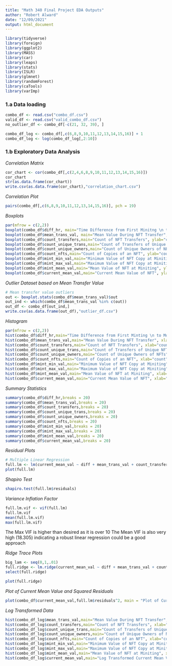 ---
title: "Math 340 Final Project EDA Outputs"
author: "Robert Alward"
date: "12/09/2021"
output: html_document
---

```{r setup, include=FALSE}
library(tidyverse)
library(foreign)
library(ggplot2)
library(MASS)
library(car)
library(leaps)
library(stats)
library(ISLR)
library(glmnet)
library(randomForest)
library(caTools)
library(varImp)
```

### 1.a Data loading

```{r}
combo_df <- read.csv("combo_df.csv")
valid_df <- read.csv("valid_combo_df.csv")
no_outlier_df <- combo_df[-c(21, 32, 39), ] 
```

```{r}
combo_df_log <- combo_df[,c(6,8,9,10,11,12,13,14,15,16)] + 1
combo_df_log <- log(combo_df_log[,2:10])
```


### 1.b Exploratory Data Analysis

*Correlation Matrix*
```{r}
cor_chart <- cor(combo_df[,c(2,4,6,8,9,10,11,12,13,14,15,16)])
cor_chart
str(as.data.frame(cor_chart))
write.csv(as.data.frame(cor_chart),"correlation_chart.csv")
```

*Correlation Plot*
```{r}
pairs(combo_df[,c(6,8,9,10,11,12,13,14,15,16)], pch = 19)
```

*Boxplots*
```{r}
par(mfrow = c(2,2))
boxplot(combo_df$diff_hr, main="Time Difference from First Minitng \n to Most Recent Transfer", ylab="Time")
boxplot(combo_df$mean_trans_val, main="Mean Value During NFT Transfer", ylab="microether (10^-6 ETH)")
boxplot(combo_df$count_transfers,main="Count of NFT Transfers", ylab="count")
boxplot(combo_df$count_unique_trans,main="Count of Transfers of Unique NFTs", ylab="count")
boxplot(combo_df$count_unique_owners,main="Count of Unique Owners of NFTs", ylab="count")
boxplot(combo_df$count_nfts,main="Count of Copies of an NFT", ylab="count")
boxplot(combo_df$mint_min_val,main="Minimum Value of NFT Copy at Miniting", ylab="microether (10^-6 ETH)")
boxplot(combo_df$mint_max_val,main="Maximum Value of NFT Copy at Miniting", ylab="microether (10^-6 ETH)")
boxplot(combo_df$mint_mean_val,main="Mean Value of NFT at Miniting", ylab="microether (10^-6 ETH)")
boxplot(combo_df$current_mean_val,main="Current Mean Value of NFT", ylab="microether (10^-6 ETH)")
```

*Outlier Dataset based on Mean Transfer Value*
```{r}
# Mean transfer value outliers
out <- boxplot.stats(combo_df$mean_trans_val)$out
out_ind <- which(combo_df$mean_trans_val %in% c(out))
out_df <- combo_df[out_ind,]
write.csv(as.data.frame(out_df),"outlier_df.csv")
```

*Histogram*
```{r}
par(mfrow = c(2,2))
hist(combo_df$diff_hr,main="Time Difference from First Minting \n to Most Recent Transfer", xlab="Time(seconds)", breaks = 20)
hist(combo_df$mean_trans_val,main="Mean Value During NFT Transfer", xlab="microether (10^-6 ETH)", breaks = 20)
hist(combo_df$count_transfers,main="Count of NFT Transfers", xlab="count", breaks = 20)
hist(combo_df$count_unique_trans,main="Count of Transfers of Unique NFTs", xlab="count",breaks = 20)
hist(combo_df$count_unique_owners,main="Count of Unique Owners of NFTs",xlab="count", breaks = 20)
hist(combo_df$count_nfts,main="Count of Copies of an NFT", xlab="count",breaks = 20)
hist(combo_df$mint_min_val,main="Minimum Value of NFT Copy at Miniting",xlab="microether (10^-6 ETH)", breaks = 20)
hist(combo_df$mint_max_val,main="Maximum Value of NFT Copy at Miniting",xlab="microether (10^-6 ETH)",breaks = 20)
hist(combo_df$mint_mean_val,main="Mean Value of NFT at Miniting", xlab="microether (10^-6 ETH)",breaks = 20)
hist(combo_df$current_mean_val,main="Current Mean Value of NFT", xlab="microether (10^-6 ETH)",breaks = 20)
```
*Summary Statistics*

```{r}
summary(combo_df$diff_hr,breaks = 20)
summary(combo_df$mean_trans_val,breaks = 20)
summary(combo_df$count_transfers,breaks = 20)
summary(combo_df$count_unique_trans,breaks = 20)
summary(combo_df$count_unique_owners,breaks = 20)
summary(combo_df$count_nfts,breaks = 20)
summary(combo_df$mint_min_val,breaks = 20)
summary(combo_df$mint_max_val,breaks = 20)
summary(combo_df$mint_mean_val,breaks = 20)
summary(combo_df$current_mean_val,breaks = 20)
```

*Residual Plots*

```{r}
# Multiple Linear Regression
full.lm <- lm(current_mean_val ~ diff + mean_trans_val + count_transfers + count_unique_trans + count_unique_owners + count_nfts + mint_min_val + mint_max_val + mint_mean_val, data = combo_df)
plot(full.lm)
```

*Shapiro Test*
```{r}
shapiro.test(full.lm$residuals)
```


*Variance Inflation Factor*
```{r}
full.lm.vif <- vif(full.lm)
full.lm.vif
mean(full.lm.vif)
max(full.lm.vif)
```
The Max VIF is higher than desired as it is over 10
The Mean VIF is also very high (18.305) indicating a robust linear regression could be a good approach

*Ridge Trace Plots*
```{r}
big_lam <- seq(0,1,.01)
full.ridge <- lm.ridge(current_mean_val ~ diff + mean_trans_val + count_transfers + count_unique_trans + count_unique_owners + count_nfts + mint_min_val + mint_max_val + mint_mean_val, data=combo_df, lambda=big_lam)
select(full.ridge)

plot(full.ridge)
```
*Plot of Current Mean Value and Squared Residuals*

```{r}
plot(combo_df$current_mean_val,full.lm$residuals^2, main = "Plot of Current Mean Value and Squared Residuals",xlab = "Current Mean Value (microether (10^-6 ETH))", ylab = "Squared Residuals")
```


*Log Transformed Data*
```{r}
hist(combo_df_log$mean_trans_val,main="Mean Value During NFT Transfer", xlab="microether (10^-6 ETH)", breaks = 20)
hist(combo_df_log$count_transfers,main="Count of NFT Transfers", xlab="count", breaks = 20)
hist(combo_df_log$count_unique_trans,main="Count of Transfers of Unique NFTs", xlab="count",breaks = 20)
hist(combo_df_log$count_unique_owners,main="Count of Unique Owners of NFTs",xlab="count", breaks = 20)
hist(combo_df_log$count_nfts,main="Count of Copies of an NFT", xlab="count",breaks = 20)
hist(combo_df_log$mint_min_val,main="Minimum Value of NFT Copy at Miniting",xlab="microether (10^-6 ETH)", breaks = 20)
hist(combo_df_log$mint_max_val,main="Maximum Value of NFT Copy at Miniting",xlab="microether (10^-6 ETH)",breaks = 20)
hist(combo_df_log$mint_mean_val,main="Mean Value of NFT at Miniting", xlab="microether (10^-6 ETH)",breaks = 20)
hist(combo_df_log$current_mean_val,main="Log Transformed Current Mean Value of NFT", xlab="microether (10^-6 ETH)",breaks = 20)
```


